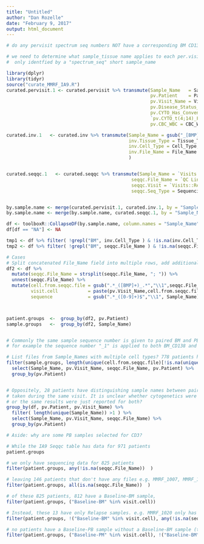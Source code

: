```yaml
---
title: "Untitled"
author: "Dan Rozelle"
date: "February 9, 2017"
output: html_document
---
```


```r
# do any pervisit spectrum seq numbers NOT have a corresponding BM CD138 sample

# we need to determine what sample_tissue name applies to each per.visit row which is
#  only identfied by a "spectrum_seq" short sample_name

library(dplyr)
library(tidyr)
source("curate_MMRF_IA9.R")
curated.pervisit.1 <- curated.pervisit %>% transmute(Sample_Name   = Sample_Name,
                                                     pv.Patient    = Patient,
                                                     pv.Visit_Name = Visit_Name,
                                                     pv.Disease_Status_Notes = Disease_Status_Notes,
                                                     pv.CYTO_Has_Conventional_Cytogenetics = CYTO_Has_Conventional_Cytogenetics,
                                                     `pv.CYTO_t(4;14)_FISH` = `CYTO_t(4;14)_FISH`,
                                                     pv.CBC_WBC = CBC_WBC)

curated.inv.1   <- curated.inv %>% transmute(Sample_Name = gsub("_[BMP]+", "", Sample_Name),
                                             inv.Tissue_Type = Tissue_Type,
                                             inv.Cell_Type = Cell_Type,
                                             inv.File_Name = File_Name
                                             ) 


curated.seqqc.1   <- curated.seqqc %>% transmute(Sample_Name = `Visits::Study Visit ID`, 
                                              seqqc.File_Name = `QC Link SampleName`, 
                                              seqqc.Visit = `Visits::Reason_For_Collection`,
                                              seqqc.Seq_Type = Sequencing_Type ) 


by.sample.name <- merge(curated.pervisit.1, curated.inv.1, by = "Sample_Name", all.x = TRUE )
by.sample.name <- merge(by.sample.name, curated.seqqc.1, by = "Sample_Name", all.x = TRUE )

df <- toolboxR::CollapseDF(by.sample.name, column.names = "Sample_Name")
df[df == "NA"] <- NA

tmp1 <- df %>% filter( !grepl("BM", inv.Cell_Type ) & !is.na(inv.Cell_Type))
tmp2 <- df %>% filter( !grepl("BM", seqqc.File_Name ) & !is.na(seqqc.File_Name))

# Cases
# Split concatenated File_Name field into multiple rows, add additional columns to make selection easier
df2 <- df %>%
  mutate(seqqc.File_Name = strsplit(seqqc.File_Name, "; ")) %>%
  unnest(seqqc.File_Name) %>%
  mutate(cell.from.seqqc.file = gsub(".*_([BMP]+)_.*","\\1",seqqc.File_Name),
         visit.cell           = paste(pv.Visit_Name,cell.from.seqqc.file, sep ="-"),
         sequence             = gsub(".*_([0-9]+)$","\\1", Sample_Name)        )



patient.groups  <-  group_by(df2, pv.Patient) 
sample.groups   <-  group_by(df2, Sample_Name) 


# Commonly the same sample sequence number is given to paired BM and PB samples taken during the same visit
# for example the sequence number "_1" is applied to both BM_CD138 and PB_WBC samples. 

# List files from Sample_Names with multiple cell types? 778 patients have non-unique sample names applied to BM and PB samples
filter(sample.groups, length(unique(cell.from.seqqc.file)[!is.na(unique(cell.from.seqqc.file))]) > 1) %>% 
  select(Sample_Name, pv.Visit_Name, seqqc.File_Name, pv.Patient) %>%
  group_by(pv.Patient)


# Oppositely, 28 patients have distinguishing sample names between paired BM and PB samples 
# taken during the same visit. It is unclear whether cytogenetics were performed on both, 
# or the same results were just reported for both?
group_by(df, pv.Patient, pv.Visit_Name) %>%
  filter( length(unique(Sample_Name)) >1 ) %>%
  select(Sample_Name, pv.Visit_Name, seqqc.File_Name) %>%
  group_by(pv.Patient)

# Aside: why are some PB samples selected for CD3?

# While the IA9 Seqqc table has data for 971 patients
patient.groups

# we only have sequencing data for 825 patients
filter(patient.groups, any(!is.na(seqqc.File_Name))  )

# leaving 146 patients that don't have any files e.g. MMRF_1007, MMRF_1011
filter(patient.groups, all(is.na(seqqc.File_Name))  )

# of these 825 patients, 812 have a Baseline-BM sample,
filter(patient.groups, ("Baseline-BM" %in% visit.cell))

# Instead, these 13 have only Relapse samples. e.g. MMRF_1020 only has _3 Relapse/Progression samples
filter(patient.groups, !("Baseline-BM" %in% visit.cell), any(!is.na(seqqc.File_Name)))

# no patients have a Baseline-PB sample without a Baseline-BM sample (this is good)
filter(patient.groups, ("Baseline-PM" %in% visit.cell), !("Baseline-BM" %in% visit.cell) )


```
